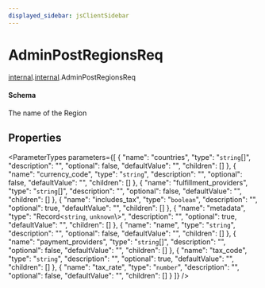 ```yaml
---
displayed_sidebar: jsClientSidebar
---
```



# AdminPostRegionsReq

[internal](../../admin_discounts/modules/admin_discounts.internal.mdx).[internal](../modules/admin_discounts.internal.internal.mdx).AdminPostRegionsReq

#### Schema

The name of the Region

## Properties

<ParameterTypes parameters={[
  {
    "name": "countries",
    "type": "`string`[]",
    "description": "",
    "optional": false,
    "defaultValue": "",
    "children": []
  },
  {
    "name": "currency_code",
    "type": "`string`",
    "description": "",
    "optional": false,
    "defaultValue": "",
    "children": []
  },
  {
    "name": "fulfillment_providers",
    "type": "`string`[]",
    "description": "",
    "optional": false,
    "defaultValue": "",
    "children": []
  },
  {
    "name": "includes_tax",
    "type": "`boolean`",
    "description": "",
    "optional": true,
    "defaultValue": "",
    "children": []
  },
  {
    "name": "metadata",
    "type": "Record<`string`, `unknown`\\>",
    "description": "",
    "optional": true,
    "defaultValue": "",
    "children": []
  },
  {
    "name": "name",
    "type": "`string`",
    "description": "",
    "optional": false,
    "defaultValue": "",
    "children": []
  },
  {
    "name": "payment_providers",
    "type": "`string`[]",
    "description": "",
    "optional": false,
    "defaultValue": "",
    "children": []
  },
  {
    "name": "tax_code",
    "type": "`string`",
    "description": "",
    "optional": true,
    "defaultValue": "",
    "children": []
  },
  {
    "name": "tax_rate",
    "type": "`number`",
    "description": "",
    "optional": false,
    "defaultValue": "",
    "children": []
  }
]} />
